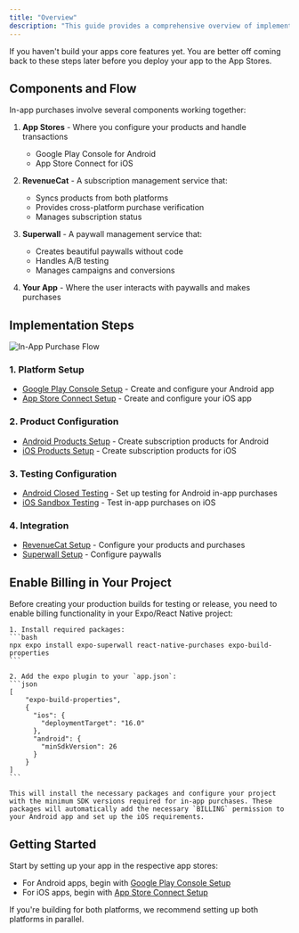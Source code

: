 ```yaml
---
title: "Overview"
description: "This guide provides a comprehensive overview of implementing in-app purchases and subscriptions in your app. We'll cover the entire process from setting up your app in the app stores to testing purchases."
---
```


<Info>
If you haven't build your apps core features yet. You are better off coming back to these steps later before you deploy your app to the App Stores.
</Info>

## Components and Flow

In-app purchases involve several components working together:

1. **App Stores** - Where you configure your products and handle transactions
   - Google Play Console for Android
   - App Store Connect for iOS

2. **RevenueCat** - A subscription management service that:
   - Syncs products from both platforms
   - Provides cross-platform purchase verification
   - Manages subscription status

3. **Superwall** - A paywall management service that:
   - Creates beautiful paywalls without code
   - Handles A/B testing
   - Manages campaigns and conversions

4. **Your App** - Where the user interacts with paywalls and makes purchases

## Implementation Steps

![In-App Purchase Flow](/images/iap-flow-diagram.png)

### 1. Platform Setup
- [Google Play Console Setup](./google-play-console-setup) - Create and configure your Android app
- [App Store Connect Setup](./app-store-connect-setup) - Create and configure your iOS app

### 2. Product Configuration
- [Android Products Setup](./android-products) - Create subscription products for Android
- [iOS Products Setup](./ios-products) - Create subscription products for iOS

### 3. Testing Configuration
- [Android Closed Testing](./closed-testing) - Set up testing for Android in-app purchases
- [iOS Sandbox Testing](./ios-sandbox) - Test in-app purchases on iOS

### 4. Integration
- [RevenueCat Setup](./revenuecat) - Configure your products and purchases
- [Superwall Setup](./superwall) - Configure paywalls

## Enable Billing in Your Project

<Steps>
  <Step title="Configure Billing Permissions">
    Before creating your production builds for testing or release, you need to enable billing functionality in your Expo/React Native project:

    1. Install required packages:
    ```bash
    npx expo install expo-superwall react-native-purchases expo-build-properties
    ```

    2. Add the expo plugin to your `app.json`:
    ```json
    [  
        "expo-build-properties",
        {
          "ios": {
            "deploymentTarget": "16.0"
          },
          "android": {
            "minSdkVersion": 26
          }
        }
    ]
    ```

    This will install the necessary packages and configure your project with the minimum SDK versions required for in-app purchases. These packages will automatically add the necessary `BILLING` permission to your Android app and set up the iOS requirements.
  </Step>
</Steps>

## Getting Started

Start by setting up your app in the respective app stores:
- For Android apps, begin with [Google Play Console Setup](./google-play-console-setup)
- For iOS apps, begin with [App Store Connect Setup](./app-store-connect-setup)

If you're building for both platforms, we recommend setting up both platforms in parallel.
